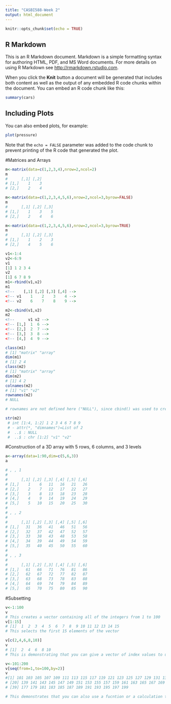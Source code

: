 ```yaml
---
title: "CASBI588-Week 2"
output: html_document
---
```


```r
knitr::opts_chunk$set(echo = TRUE)
```

## R Markdown

This is an R Markdown document. Markdown is a simple formatting syntax for authoring HTML, PDF, and MS Word documents. For more details on using R Markdown see <http://rmarkdown.rstudio.com>.

When you click the **Knit** button a document will be generated that includes both content as well as the output of any embedded R code chunks within the document. You can embed an R code chunk like this:

```r
summary(cars)
```

## Including Plots

You can also embed plots, for example:

```r
plot(pressure)
```

Note that the `echo = FALSE` parameter was added to the code chunk to prevent printing of the R code that generated the plot.

#Matrices and Arrays

<!-- A matrix is like a collection of vectors stored together, and like vectors, matrices can only store data of one class (e.g. numerical or character). Matrices are created using the matrix() function. -->

```r
m<-matrix(data=c(1,2,3,4),nrow=2,ncol=2)
m
#      [,1] [,2]
# [1,]    1    3
# [2,]    2    4
```

<!-- Matrices are filled column-wise, with the argument, byrow, set to FALSE. This is by default. You can undo this argument by setting byrow=TRUE.  -->

```r
m<-matrix(data=c(1,2,3,4,5,6),nrow=2,ncol=3,byrow=FALSE)
m
#      [,1] [,2] [,3]
# [1,]    1    3    5
# [2,]    2    4    6

m<-matrix(data=c(1,2,3,4,5,6),nrow=2,ncol=3,byrow=TRUE)
m
#      [,1] [,2] [,3]
# [1,]    1    2    3
# [2,]    4    5    6
```

<!-- You can create matrices in R by binding vectors of the same length together either row-wise (with the function rbind()) or column-wise (with the function cbind()) -->

```r
v1<-1:4
v2<-6:9
v1
[1] 1 2 3 4
v2
[1] 6 7 8 9
m1<-rbind(v1,v2)
m1
<!--    [,1] [,2] [,3] [,4] -->
<!-- v1    1    2    3    4 -->
<!-- v2    6    7    8    9 -->

m2<-cbind(v1,v2)
m2
<!--      v1 v2 -->
<!-- [1,]  1  6 -->
<!-- [2,]  2  7 -->
<!-- [3,]  3  8 -->
<!-- [4,]  4  9 -->
```

<!-- Metadata about a matrix can be extracted using the class(), dim(), names(), rownames(), colnames(), and other commands. The dim() command returns a vector containing the number of rows at index position 1 and the number of columns at index position 2.  -->

```r
class(m1)
# [1] "matrix" "array" 
dim(m1)
# [1] 2 4
class(m2)
# [1] "matrix" "array" 
dim(m2)
# [1] 4 2
colnames(m2)
# [1] "v1" "v2"
rownames(m2)
# NULL

# rownames are not defined here ("NULL"), since cbind() was used to create the matrix. 
```

<!-- The structure (str()) command can be applied to any data structure to provide details about that object. -->

```r
str(m2)
 # int [1:4, 1:2] 1 2 3 4 6 7 8 9
 # - attr(*, "dimnames")=List of 2
 #  ..$ : NULL
 #  ..$ : chr [1:2] "v1" "v2"
```

<!-- An array is a more general data structure, of which a vector (with 1 implicit dimension) and a matrix (with 2 defined dimensions) are but exampels. Arrays can include additional dimensions, but (like vectors and matrices) they can only include elements that are all of the same atomic data class (e.g. numeric, character).  -->

#Construction of a 3D array with 5 rows, 6 columns, and 3 levels

```r
a<-array(data=1:90,dim=c(5,6,3))
a

# , , 1
# 
#      [,1] [,2] [,3] [,4] [,5] [,6]
# [1,]    1    6   11   16   21   26
# [2,]    2    7   12   17   22   27
# [3,]    3    8   13   18   23   28
# [4,]    4    9   14   19   24   29
# [5,]    5   10   15   20   25   30
# 
# , , 2
# 
#      [,1] [,2] [,3] [,4] [,5] [,6]
# [1,]   31   36   41   46   51   56
# [2,]   32   37   42   47   52   57
# [3,]   33   38   43   48   53   58
# [4,]   34   39   44   49   54   59
# [5,]   35   40   45   50   55   60
# 
# , , 3
# 
#      [,1] [,2] [,3] [,4] [,5] [,6]
# [1,]   61   66   71   76   81   86
# [2,]   62   67   72   77   82   87
# [3,]   63   68   73   78   83   88
# [4,]   64   69   74   79   84   89
# [5,]   65   70   75   80   85   90
```

#Subsetting

<!-- You can select elements from vectors, matrices, and arrays by subsetting them using their index position(s) in bracket notation. For vectors, you would specify an index value in one dimension. For matrices, you would give the index values in two dimensions. For arrays, generally, you would give index values for each dimension in the array.  -->

```r
v<-1:100
v
# This creates a vector containing all of the integers from 1 to 100
v[1:15]
# [1]  1  2  3  4  5  6  7  8  9 10 11 12 13 14 15
# This selects the first 15 elements of the vector

v[c(2,4,6,8,10)]
v
# [1]  2  4  6  8 10
# This is demonstrating that you can give a vector of index values to use to subset. 

v<-101:200
v[seq(from=1,to=100,by=2)]
v
#[1] 101 103 105 107 109 111 113 115 117 119 121 123 125 127 129 131 133 135 137
# [20] 139 141 143 145 147 149 151 153 155 157 159 161 163 165 167 169 171 173 175
# [39] 177 179 181 183 185 187 189 191 193 195 197 199

# This demonstrates that you can also use a fucntion or a calculation to subset a vector. 

```

